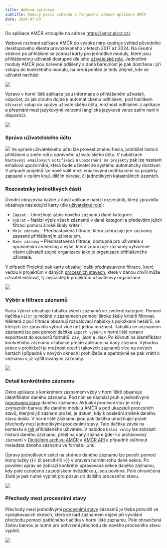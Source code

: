 ```yaml
---
title: Webová aplikace
subtitle: Obecný popis vzhledu a fungování webové aplikace AMČR
date: 2024-07-03
---
```


::: {.callout-note}

Do aplikace AMČR vstoupíte na adrese [https://amcr.aiscr.cz/](https://amcr.aiscr.cz/){.external}.

:::

Webové rozhraní aplikace AMČR do vysoké míry kopíruje vzhled původního desktopového klienta provozovaného v letech 2017 až 2024.
Na úvodní stránce po přihlášení se zobrazí *karty* pro jednotlivé moduly, které jsou přihlášenému uživateli dostupné dle jeho [uživatelské role](/o-systemu/role.qmd). 
Jednotlivé moduly AMČR jsou barevně odlišeny a daná barevnost je pak dodržena i při vstupu do konkrétního modulu, na první pohled je tedy zřejmé, kde se uživatel nachází.

![](figs/gui-init.png)

Vpravo v horní liště aplikace jsou informace o přihlášeném uživateli, odpočet, za jak dlouho dojde k automatickému odhlášení, pod tlačítkem `Uživatel` vstup do správy uživatelského účtu, možnost odhlášení z aplikace a přepínání mezi jazykovými verzemi (anglická jazyková verze zatím není k dispozici).

![](figs/gui-user.png)

### Správa uživatelského účtu

![](figs/gui-notifikace.png){.column-margin}
Ve správě uživatelského účtu lze provést změnu hesla, prohlížet historii přihlášení a změn rolí a oprávnění uživatelského účtu.
V nabídkách `Nastavení emailových notifikací` a `Upozornění na projekty` pak lze nastavit emailová upozornění, která bude uživatel ze systému automaticky dostávat.
V případě projektů lze nově volit mezi emailovými notifikacemi na projekty zapsané v celém kraji, dílčím okrese, či jednotlivých katastrálních územích.

### Rozcestníky jednotlivých částí 

Úvodní obrazovka každé z částí aplikace nabízí rozcestník, který zpravidla obsahuje následující karty (dle [uživatelské role](/o-systemu/role.qmd)):

- `Zapsat` -- Umožňuje zápis nového záznamu dané kategorie.
- `Vybrat` -- Nabízí výpis všech záznamů v dané kategorii a především jejich filtraci pomocí široké škály kritérií.
- `Moje záznamy` -- Přednastavená filtrace, která zobrazuje jen záznamy zapsané přihlášeným uživatelem.
- `Naše záznamy` -- Přednastavená filtrace, dostupná pro uživatele s oprávněním archeolog a výše, která zobrazuje záznamy vytvořené všemi uživateli stejné organizace jako je organizace přihlášeného uživatele.

V případě Projektů pak karty obsahují další přednastavené filtrace, které vedou k projektům v daných [procesních stavech](/o-systemu/procesy.qmd), které v danou chvíli může uživatel editovat, tj. nejčastěji k projektům uživatelovy organizace.

![](figs/gui-proj.png)

### Výběr a filtrace záznamů

Karta `Vybrat` obsahuje tabulku všech záznamů ve zvolené kategorii.
Pomocí tlačítka `Filtr` je možné v záznamech pomocí široké škály kritérií filtrovat.
Některá z polí filtrace obsahují rozbalovací nabídky s položkami heslářů, ve kterých lze zpravidla vybrat více než jednu možnost.
Tabulku se seznamem záznamů lze pak pomocí tlačítka `Export výběru` v horní liště vpravo exportovat do souborů formátů *.csv*, *.json* a *.xlsx*. 
Po kliknutí na identifikátor konkrétního záznamu v tabulce přejde aplikace na daný záznam.
Výhodou práce v prohlížeči je možnost otevřít takových záznamů více na nových kartách (případně v nových oknech) prohlížeče a operativně se pak vrátit k seznamu s již vyfiltrovanými záznamy.

![](figs/gui-filtr.png)

### Detail konkrétního záznamu

Okno aplikace s konkrétním záznamem vždy v horní liště obsahuje identifikátor daného záznamu.
Pod ním se nachází pruh s jednotlivými [procesními stavy](/o-systemu/procesy.qmd) daného záznamu.
Aktuální procesní stav je vždy zvýrazněn barvou dle daného modulu AMČR a pod ukazateli procesních stavů, kterými již záznam prošel, je datum, kdy k poslední změně daného stavu došlo.
V horní liště záznamu jsou pak tlačítka umožňující právě přechody mezi jednotlivými procesními stavy.
Tato tlačítka závisí na kontextu a [roli](/o-systemu/role.qmd) přihlášeného uživatele.
V nabídce `Další volby` lze zobrazit historii daného záznamu, přejít na daný záznam (jde-li o archivovaný záznam) v [Digitálním archivu AMČR](https://digiarchiv.aiscr.cz/){.external} a [AMČR API](https://api.aiscr.cz/){.external} a případně stáhnout metadata daného záznamu ve formátu *.xml*.

Úpravy jednotlivých sekcí na stránce daného záznamu lze povolit pomocí ikony tužky {{< bi pencil-fill >}} v pravém horním rohu dané sekce.
Po povolení úprav se zobrazí konkrétní upravovaná sekce daného záznamu, kdy pole označená za popiskem hvězdičkou, jsou povinná.
Pole ohraničená žlutě je pak nutné vyplnit pro posun do dalšího procesního stavu. 

![](figs/gui-stavy.png)

### Přechody mezi procesními stavy

Přechody mezi jednotlivými [procesními stavy](/o-systemu/procesy.qmd) záznamů je třeba potvrdit ve vyskakovacích oknech, která se nad záznamem objeví při vyvolání přechodu pomocí patřičného tlačítka v horní liště záznamu.
Pole ohraničená žlutou barvou je nutné pro potvrzení přechodu do nového procesního stavu vyplnit. 

![](figs/gui-prihlasit.png)
